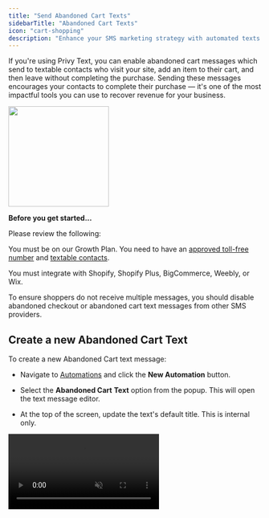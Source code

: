 ```yaml
---
title: "Send Abandoned Cart Texts"
sidebarTitle: "Abandoned Cart Texts"
icon: "cart-shopping"
description: "Enhance your SMS marketing strategy with automated texts that recover carts."
---
```


If you're using Privy Text, you can enable abandoned cart messages which send to textable contacts who visit your site, add an item to their cart, and then leave without completing the purchase. Sending these messages encourages your contacts to complete their purchase — it's one of the most impactful tools you can use to recover revenue for your business.

<img height="200" src="/images/automations/example-ace-text.png" />

**Before you get started...**

Please review the following:

<Icon icon="check" /> You must be on our Growth Plan. You need to have an [approved toll-free number](https://help.privy.com/docs/learn/compliance/toll-free-verification) and [textable contacts](https://help.privy.com/docs/learn/compliance/understand-sms-consent).

<Icon icon="check" /> You must integrate with Shopify, Shopify Plus, BigCommerce, Weebly, or Wix.

<Icon icon="check" /> To ensure shoppers do not receive multiple messages, you should disable abandoned checkout or abandoned cart text messages from other SMS providers. 

## Create a new Abandoned Cart Text

To create a new Abandoned Cart text message:

* Navigate to [Automations](https://dashboard.privy.com/automations) and click the **New Automation** button.

* Select the **Abandoned Cart** **Text** option from the popup. This will open the text message editor.

* At the top of the screen, update the text's default title. This is internal only.

<video autoPlay muted loop playsInline className="create-ac-text" src="/images/automations/create-abandoned-cart-text.mp4" />

## Write your text message

Under **Text Message Content**, start to type out and write your message. A preview of your message will appear on the right side.

Be sure to personalize your message with a Coupon Code (if necessary) and a Cart URL so that your recipient can find their way to check out. Use the **Personalization tags** dropdown menu to insert these into your message!

<video autoPlay muted loop playsInline className="write-ac-text" src="/images/automations/write-abandoned-cart-text.mp4" />

## Edit your settings

Scroll to find, edit, and save your Trigger and Coupon settings:

<video autoPlay muted loop playsInline className="edit-ac-text-settings" src="/images/automations/abandoned-cart-text-settings.mp4" />

### Minimum/Maximum Cart Value

This setting is optional. It allows you to restrict this text from triggering unless the customers’ cart meets a certain minimum or maximum subtotal in their cart. By default, this is set to a minimum cart value of $1 with no maximum cart value, which means that carts with any and all value will receive this message once they are abandoned by a textable contact.

### Products/Collections

This setting is optional. It allows you to restrict this text from triggering unless the customers’ cart contains your selected products or collections. By default, this setting is disabled, which means that an abandoned cart will trigger this message regardless of which products are in the cart.

### Time since last seen

Configure your time delay to determine how long you wait to trigger your text after the cart is abandoned by your textable contact.

### Coupon

If you are including a coupon code personalization tag in your text message, make sure that you attach the desired coupon in this section.

## Activate your text

Once your message is ready, select the **Activate** button at the top of the editor. Moving forward, the text will be sent to all eligible contacts who meet the criteria you set.

<img height="200" src="/images/automations/activate-abandoned-cart-text.png" />

<Warning>
  Phone carrier policies mandate that only 1 Abandoned Cart Text can be sent per Cart Abandonment. We will not send any messages that do not follow this policy.
</Warning>

After you activate your Abandoned Cart Text, you can [review its performance](https://help.privy.com/docs/learn/automations/automations-reporting) at any time.

## Deactivate your text

If you need to disable your Abandoned Cart Text:

* Navigate to [Automations](https://dashboard.privy.com/automations).&#x20;

* Locate and select your Abandoned Cart Text.

* In the upper right, select the **Deactivate** button and confirm your decision.

<video autoPlay muted loop playsInline className="deactivate-ac-text" src="/images/automations/deactivate-abandoned-cart-text.mp4" />
